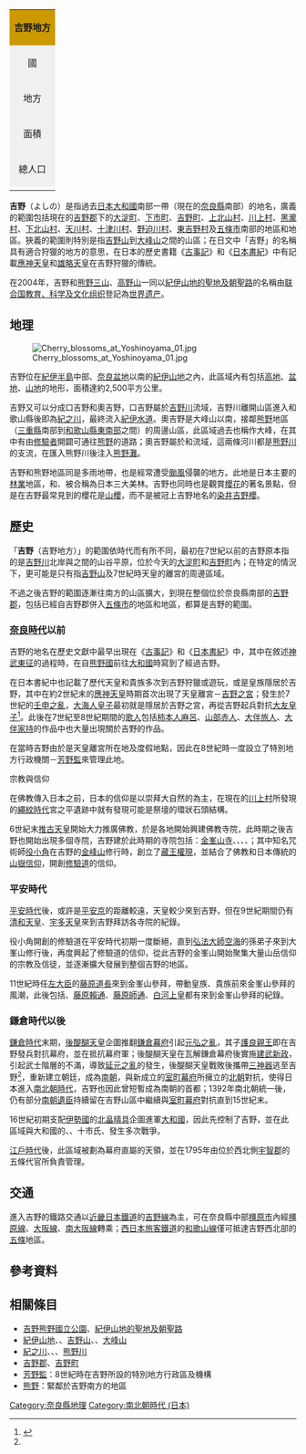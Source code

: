 {{Otheruses|subject=位於現在日本奈良縣南部的地區|吉野 (消歧義)}}

{| class="infobox bordered"
| colspan="2" style="text-align: center; background-color: #c90;"|'''吉野地方'''
|-
| style="text-align: center; background-color: #f0f0f0"|國
| style="text-align: left;"|[[日本|日本]]
|-
| style="text-align: center; background-color: #f0f0f0"|地方
| style="text-align: left;"|[[近畿地方|近畿地方]]
|-
| style="text-align: center; background-color: #f0f0f0"|面積
| style="text-align: right;"|'''2,346.83'''km²
|-
| style="text-align: center; background-color: #f0f0f0"|總人口
| style="text-align: right;"|'''92,070'''人<br />（2006年3月31日）
|-
|}

'''吉野'''（よしの）是指過去[[日本|日本]][[大和國|大和國]]南部一帶（現在的[[奈良縣|奈良縣]]南部）的地名，廣義的範圍包括現在的[[吉野郡|吉野郡]]下的[[大淀町|大淀町]]、[[下市町|下市町]]、[[吉野町|吉野町]]、[[上北山村|上北山村]]、[[川上村_(奈良縣)|川上村]]、[[黑瀧村|黑瀧村]]、[[下北山村|下北山村]]、[[天川村|天川村]]、[[十津川村|十津川村]]、[[野迫川村|野迫川村]]、[[東吉野村|東吉野村]]及[[五條市|五條市]]南部的{{Tsl|ja|西吉野町}}地區和{{Tsl|ja|大塔村 (奈良県)|大塔村 (奈良縣)|大塔町}}地區。狹義的範圍則特別是指[[吉野山|吉野山]]到[[大峰山|大峰山]]之間的山區；在日文中「吉野」的名稱具有適合狩獵的地方的意思，在日本的歷史書籍《[[古事記|古事記]]》和《[[日本書紀|日本書紀]]》中有記載[[應神天皇|應神天皇]]和[[雄略天皇|雄略天皇]]在吉野狩獵的傳統。

在2004年，吉野和[[熊野三山|熊野三山]]、[[高野山|高野山]]一同以[[紀伊山地的聖地及朝聖路|紀伊山地的聖地及朝聖路]]的名稱由[[联合国教育、科学及文化组织|联合国教育、科学及文化组织]]登記為[[世界遗产|世界遗产]]。

== 地理 ==

[[File:Cherry_blossoms_at_Yoshinoyama_01.jpg|thumb]]

吉野位在[[紀伊半島|紀伊半島]]中部、[[奈良盆地|奈良盆地]]以南的[[紀伊山地|紀伊山地]]之內，此區域內有包括[[高地|高地]]、[[盆地|盆地]]、[[山地|山地]]的地形，面積達約2,500平方公里。

吉野又可以分成口吉野和奧吉野，口吉野屬於[[紀之川|吉野川]]流域，吉野川離開山區進入和歌山縣後即為[[紀之川|紀之川]]，最終流入[[紀伊水道|紀伊水道]]。奧吉野是大峰山以南，接鄰[[熊野|熊野]]地區（[[三重縣|三重縣]]南部到[[和歌山縣|和歌山縣]][[東牟婁郡|東南部]]之間）的{{Tsl|ja|大峰山脈}}周邊山區，此區域過去也稱作大峰，在其中有由[[山伏|修驗者]]開闢可通往[[熊野|熊野]]的道路；奧吉野屬於{{Tsl|ja|十津川}}和{{Tsl|ja|北山川}}流域，這兩條河川都是[[熊野川|熊野川]]的支流，在匯入熊野川後注入[[熊野灘|熊野灘]]。

吉野和熊野地區同是多雨地帶，也是經常遭受[[颱風|颱風]]侵襲的地方。此地是日本主要的[[林業|林業]]地區，{{Tsl|ja|吉野杉}}和{{Tsl|ja|天然秋田杉|秋田杉}}、{{Tsl|ja|木曽五木|木曾檜}}被合稱為日本三大美林。吉野也同時也是觀賞[[櫻花|櫻花]]的著名景點，但是在吉野最常見到的櫻花是[[山櫻|山櫻]]，而不是被冠上吉野地名的[[染井吉野櫻|染井吉野櫻]]。

== 歷史 ==

「'''吉野'''（吉野地方）」的範圍依時代而有所不同，最初在7世紀以前的吉野原本指的是[[紀之川|吉野川]]北岸與{{Tsl|ja|竜門山地|龍門山地}}之間的山谷平原，位於今天的[[大淀町|大淀町]]和[[吉野町|吉野町]]內；在特定的情況下，更可能是只有指[[吉野山|吉野山]]及7世紀時天皇的離宮{{Tsl|ja|吉野宮}}的周邊區域。

不過之後吉野的範圍逐漸往南方的山區擴大，到現在整個位於奈良縣南部的[[吉野郡|吉野郡]]，包括已經自吉野郡併入[[五條市|五條市]]的{{Tsl|ja|西吉野村|西吉野村|西吉野町}}地區和{{Tsl|ja|大塔村 (奈良県)|大塔村 (奈良縣)|大塔町}}地區，都算是吉野的範圍。

=== [[奈良時代|奈良時代]]以前 ===

吉野的地名在歷史文獻中最早出現在《[[古事記|古事記]]》和《[[日本書紀|日本書紀]]》中，其中在敘述[[神武東征|神武東征]]的過程時，在自[[熊野|熊野國]]前往[[大和國|大和國]]時寫到了經過吉野。

在日本書紀中也記載了歷代天皇和貴族多次到吉野狩獵或遊玩，或是皇族隱居於吉野，其中在約2世紀末的[[應神天皇|應神天皇]]時期首次出現了天皇離宮－[[吉野宮|吉野之宮]]；發生於7世紀的[[壬申之亂|壬申之亂]]，[[天武天皇|大海人皇子]]最初就是隱居於吉野之宮，再從吉野起兵對抗[[大友皇子|大友皇子]]<ref name="Yoshino">{{Cite web| url=http://www.town.yoshino.nara.jp/about/| title=吉野町について| publisher=吉野町公所| language=ja| accessdate=2019-10-26| archive-url=https://web.archive.org/web/20191025122144/http://www.town.yoshino.nara.jp/about/| archive-date=2019-10-25| dead-url=yes}}</ref>。此後在7世紀至8世紀期間的[[歌人|歌人]]包括[[柿本人麻呂|柿本人麻呂]]、[[山部赤人|山部赤人]]、[[大伴旅人|大伴旅人]]、[[大伴家持|大伴家持]]的作品中也大量出現關於吉野的作品。

在當時吉野由於是天皇離宮所在地及度假地點，因此在8世紀時一度設立了特別地方行政機關－[[芳野監|芳野監]]來管理此地。

; 宗教與信仰

在佛教傳入日本之前，日本的信仰是以崇拜大自然的{{Tsl|ja|古神道}}為主，在現在的[[川上村_(奈良縣)|川上村]]所發現的[[繩紋時代|繩紋時代]]宮之平遺跡中就有發現可能是祭壇的環狀石頭結構。

6世紀末[[推古天皇|推古天皇]]開始大力推廣佛教，於是各地開始興建佛教寺院，此時期之後吉野也開始出現多個寺院，吉野建於此時期的寺院包括：[[金峯山寺|金峯山寺]]、{{Tsl|ja|栄山寺|榮山寺}}、{{Tsl|ja|大澤寺}}、{{Tsl|ja|世尊寺 (奈良県大淀町)|世尊寺 (奈良縣大淀町)|世尊寺}}、{{Tsl|ja|龍門寺跡|龍門寺遺跡|龍門寺}}；其中知名咒術師[[役小角|役小角]]在吉野的[[金峰山|金峰山]]修行時，創立了[[藏王權現|藏王權現]]，並結合了佛教和日本傳統的[[山嶽信仰|山嶽信仰]]，開創[[修驗道|修驗道]]的信仰。

=== 平安時代 ===

[[平安時代|平安時代]]後，或許是[[平安京|平安京]]的距離較遠，天皇較少來到吉野，但在9世紀期間仍有[[清和天皇|清和天皇]]、[[宇多天皇|宇多天皇]]來到吉野拜訪各寺院的紀錄。

役小角開創的修驗道在平安時代初期一度斷絕，直到[[空海|弘法大師空海]]的孫弟子{{Tsl|ja|聖宝|聖保 (憎人)|聖保}}來到大峯山修行後，再度興起了修驗道的信仰，從此吉野的金峯山開始聚集大量山岳信仰的宗教及信徒，並逐漸擴大發展到整個吉野的地區。

11世紀時任[[左大臣|左大臣]]的[[藤原道長|藤原道長]]來到金峯山參拜，帶動皇族、貴族前來金峯山參拜的風潮，此後包括{{Tsl|ja|藤原斉信|藤原齊信}}、[[藤原賴通|藤原賴通]]、[[藤原師通|藤原師通]]、[[白河天皇|白河上皇]]都有來到金峯山參拜的紀錄。

=== 鎌倉時代以後 ===

[[鎌倉時代|鎌倉時代]]末期，[[後醍醐天皇|後醍醐天皇]]企圖推翻[[鎌倉幕府|鎌倉幕府]]引起[[元弘之亂|元弘之亂]]，其子[[護良親王|護良親王]]即在吉野發兵對抗幕府，並在{{Tsl|ja|吉野城}}抵抗幕府軍；後醍醐天皇在瓦解鎌倉幕府後實施[[建武新政|建武新政]]，引起武士階層的不滿，導致[[延元之亂|延元之亂]]的發生，後醍醐天皇戰敗後攜帶[[三神器|三神器]]逃至吉野<ref name="Yoshino"/>，重新建立朝廷，成為[[南朝_(日本)|南朝]]，與新成立的[[室町幕府|室町幕府]]所擁立的[[北朝_(日本)|北朝]]對抗，使得日本進入[[南北朝時代_(日本)|南北朝時代]]，吉野也因此曾短暫成為南朝的首都；1392年南北朝統一後，仍有部分[[後南朝|南朝遺臣]]持續留在吉野山區中繼續與[[室町幕府|室町幕府]]對抗直到15世紀末。

16世紀初期支配[[伊勢國|伊勢國]]的[[北畠晴具|北畠晴具]]企圖進軍[[大和國|大和國]]，因此先控制了吉野，並在此區域與大和國的{{Tsl|ja|筒井氏}}、{{Tsl|ja|越智氏 (大和国)|越智氏 (大和國)|越智氏}}、十市氏、{{Tsl|ja|久世氏}}發生多次戰爭。

[[江戶時代|江戶時代]]後，此區域被劃為幕府直屬的天領，並在1795年由位於西北側[[宇智郡|宇智郡]]的五條代官所負責管理。

==交通==

進入吉野的鐵路交通以[[近畿日本鐵道|近畿日本鐵道]]的[[吉野線|吉野線]]為主，可在奈良縣中部[[橿原市|橿原市]]內經[[橿原線|橿原線]]、[[大阪線|大阪線]]、[[南大阪線|南大阪線]]轉乘；[[西日本旅客鐵道|西日本旅客鐵道]]的[[和歌山線|和歌山線]]僅可抵達吉野西北部的[[五條市|五條]]地區。

== 參考資料 ==
{{Reflist}}

==相關條目==
{{Wikiquotelang|ja|吉野}}

* [[吉野熊野國立公園|吉野熊野國立公園]]、[[紀伊山地的聖地及朝聖路|紀伊山地的聖地及朝聖路]]
* [[紀伊山地|紀伊山地]]、{{Tsl|ja|大峰山脈}}、[[吉野山|吉野山]]、{{Tsl|ja|吉野三山}}、[[大峰山|大峰山]]
* [[紀之川|紀之川]]、{{Tsl|ja|十津川}}、{{Tsl|ja|北山川}}、[[熊野川|熊野川]]
* [[吉野郡|吉野郡]]、[[吉野町|吉野町]]
* [[芳野監|芳野監]]：8世紀時在吉野所設的特別地方行政區及機構
* [[熊野|熊野]]：緊鄰於吉野南方的地區

[[Category:奈良縣地理|Category:奈良縣地理]]
[[Category:南北朝時代_(日本)|Category:南北朝時代 (日本)]]